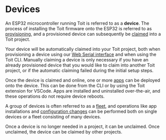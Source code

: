 # Devices

An ESP32 microcontroller running Toit is referred to as a **device**. The process of installing the Toit firmware onto the ESP32 is referred to as [provisioning](./provision),
and a provisioned device can subsequently be [claimed](./claim) into a Toit project.

<Note>

Your device will be automatically claimed into your Toit project, both when provisioning a device using our [Web Serial interface](https://console.toit.io/serial) and when using the Toit CLI. 
Manually claiming a device is only necessary if you have an already provisioned device that you would like to claim into another Toit project, or if the automatic claiming failed during the initial setup steps.

</Note>

Once the device is claimed and online, one or more [apps](../apps) can be deployed onto the device. This can be done from the CLI or by using the Toit extension for VSCode.
Apps are installed and uninstalled over-the-air, and these operations do not require device reboots.

A group of devices is often referred to as a [fleet](./fleet), and operations like app installations and [configuration changes](./deviceconfig) can be performed both on single devices or a fleet
consisting of many devices.

Once a device is no longer needed in a project, it can be unclaimed. Once unclaimed, the device can be claimed by other projects. 